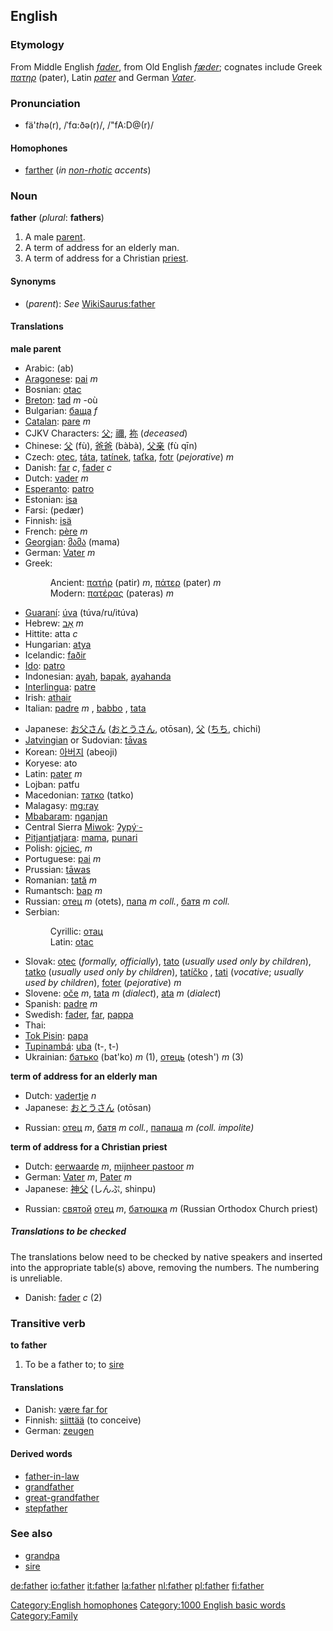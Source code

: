 ==English==
===Etymology===
From Middle English ''[[fader]]'', from Old English ''[[fæder]]''; cognates include Greek ''[[πατηρ]]'' (pater),  Latin ''[[pater]]'' and German ''[[Vater]]''.

===Pronunciation===
*fä'<i>th</i>ə(r), /ˈfɑ:ðə(r)/, /"fA:D@(r)/

====Homophones====
*[[farther]] (''in [[non-rhotic]] accents'')
[[Category:English homophones]]

===Noun===
'''father''' (''plural'': '''fathers''')
#A male [[parent]].
#A term of address for an elderly man.
#A term of address for a Christian [[priest]].

====Synonyms====
*(''parent''): ''See'' [[WikiSaurus:father]]

====Translations====
'''male parent'''
{{top}}
*Arabic: {{ARchar|[[اب|اَب]]}} (ab)
*[[Aragonese]]: [[pai]] ''m''
*Bosnian: [[otac]] {{m}}
*[[Breton]]: [[tad#Breton|tad]] ''m'' -où
*Bulgarian: [[баща]] ''f''
*[[Catalan]]: [[pare]] ''m''
*CJKV Characters: [[父]]; [[禰]], [[祢]] (''deceased'')
*Chinese: [[父]] (fù), [[爸爸]] (bàbà), [[父亲]] (fù qīn)
*Czech: [[otec]], [[táta]], [[tatínek]], [[taťka]], [[fotr]] (''pejorative'')  ''m''
*Danish: [[far#Danish|far]] ''c'', [[fader]] ''c''
*Dutch: [[vader]] ''m''
*[[Esperanto]]: [[patro]]
*Estonian: [[isa]]
*Farsi: {{FAchar|[[پدر|پِدَر]]}} (pedær)
*Finnish: [[isä]]
*French: [[père]] ''m''
*[[Georgian]]: [[მამა]] (mama)
*German: [[Vater]] ''m''
*Greek:
*:Ancient: [[πατήρ]] (patir) ''m'', [[πάτερ]] (pater) ''m''
*:Modern: [[πατέρας]] (pateras) ''m''
*[[Guaraní]]: [[úva]] (túva/ru/itúva)
*Hebrew: [[אב|אָב]] ''m''
*Hittite: atta ''c''
*Hungarian: [[atya]]
*Icelandic: [[faðir]] <!--this belongs on the Icelandic page: ([[feður]] ''pl'')-->
*[[Ido]]: [[patro]]
*Indonesian: [[ayah]], [[bapak]], [[ayahanda]]
*[[Interlingua]]: [[patre]]
*Irish: [[athair]]
*Italian: [[padre]] ''m'' , [[babbo]] , [[tata]]  
{{mid}}
*Japanese: [[お父さん]] ([[おとうさん]], otōsan), [[父]] ([[ちち]], chichi)
*[[Jatvingian]] or Sudovian: [[tāvas]]
*Korean: [[아버지]] (abeoji)
*Koryese: ato
*Latin: [[pater]] ''m''
*Lojban: patfu
*Macedonian: [[татко]] (tatko)
*Malagasy: [[mg:ray]]
*[[Mbabaram]]: [[nganjan]]
*Central Sierra [[Miwok]]: [[ʔypýˑ-]]
*[[Pitjantjatjara]]: [[mama]], [[punari]]
*Polish: [[ojciec]], ''m''
*Portuguese: [[pai]] ''m''
*Prussian: [[tāwas]]
*Romanian: [[tată]] ''m''
*Rumantsch: [[bap]] ''m''
*Russian: [[отец]] ''m'' (otets), [[папа]] ''m coll.'', [[батя]] ''m coll.''
*Serbian:
*:Cyrillic: [[отац]] {{m}}
*:Latin: [[otac#Serbian|otac]] {{m}}
*Slovak: [[otec]] (''formally, officially''), [[tato]] (''usually used only by children''), [[tatko]] <!--belongs on Slovak page: ("little father", nice/beloved father,-->(''usually used only by children''), [[tatíčko]]<!--belongs on Slovak page: ("little little father")-->, [[tati]] (''vocative''; ''usually used by children''), [[foter]] (''pejorative'') ''m''
*Slovene: [[oče]] ''m'', [[tata]] ''m'' (''dialect''), [[ata]] ''m'' (''dialect'')
*Spanish: [[padre]] ''m''
*Swedish: [[fader]], [[far]], [[pappa]]
*Thai: {{THchar|[[พ่อ]]}}
*[[Tok Pisin]]: [[papa]]
*[[Tupinambá]]: [[uba]] (t-, t-)
*Ukrainian: [[батько]] (bat'ko) ''m'' (1), [[отець]] (otesh') ''m'' (3)
{{bottom}}

'''term of address for an elderly man'''
{{top}}
*Dutch: [[vadertje]] ''n''
*Japanese: [[おとうさん]] (otōsan)
{{mid}}
*Russian: [[отец]] ''m'', [[батя]] ''m coll.'', [[папаша]] ''m (coll. impolite)''
{{bottom}}

'''term of address for a Christian priest'''
{{top}}
*Dutch: [[eerwaarde]] ''m'', [[mijnheer pastoor]] ''m''
*German: [[Vater]] ''m'', [[Pater]] ''m''
*Japanese: [[神父]] (しんぷ, shinpu)
{{mid}}
*Russian: [[святой]] [[отец]] ''m'', [[батюшка]] ''m'' (Russian Orthodox Church priest)
{{bottom}}

=====Translations to be checked=====
<!--Remove this section once all of the translations below have been moved into the tables above.-->
{{checktrans}}
The translations below need to be checked by native speakers and inserted into the appropriate table(s) above, removing the numbers.  The numbering is unreliable.
*Danish: [[fader]] ''c'' (2)

===Transitive verb===
'''to father'''

#To be a father to; to [[sire]]

====Translations====
*Danish: [[være far for]]
*Finnish: [[siittää]] (to conceive)
*German: [[zeugen]]

====Derived words====
*[[father-in-law]]
*[[grandfather]]
*[[great-grandfather]]
*[[stepfather]]

===See also===
*[[grandpa]]
*[[sire]]

[[Category:1000 English basic words]]
[[Category:Family]]

[[de:father]]
[[io:father]]
[[it:father]]
[[la:father]]
[[nl:father]]
[[pl:father]]
[[fi:father]]